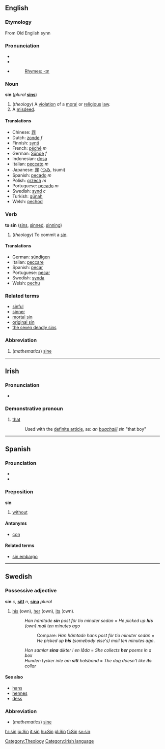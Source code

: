 ==English==
[[Category:Theology]]
===Etymology===
From Old English synn

=== Pronunciation ===
*{{AHD|/sĭn/}}
*{{IPA|/sɪn/}}
*{{SAMPA|/sIn/}}
*:[[Rhymes:English:-ɪn|Rhymes: -ɪn]]

=== Noun ===
'''sin''' (''plural'' '''[[sins]]''')

#(''theology'') A [[violation]] of a [[moral]] or [[religious]] [[law]]. <!--(Someone please refine this definition; this definition is pretty bad.)-->
# A [[misdeed]].

==== Translations ====
*Chinese: [[罪]]
*Dutch: [[zonde]] ''f''
*Finnish: [[synti]]
*French: [[péché]] ''m''
*German: [[Sünde]] ''f''
*Indonesian: [[dosa]]
*Italian: [[peccato]] ''m''
*Japanese: [[罪]] ([[つみ]], tsumi)
*Spanish: [[pecado]] ''m''
*Polish: [[grzech]] ''m''
*Portuguese: [[pecado]] ''m''
*Swedish: [[synd]] ''c''
*Turkish: [[günah]]
*Welsh: [[pechod]]

=== Verb ===
'''to sin''' ([[sins]], [[sinned]], [[sinning]])

#(''theology'') To commit a [[sin#Noun|sin]].

==== Translations ====
*German: [[sündigen]]
*Italian: [[peccare]]
*Spanish: [[pecar]]
*Portuguese: [[pecar]]
*Swedish: [[synda]]
*Welsh: [[pechu]]

===Related terms===
*[[sinful]]
*[[sinner]]
*[[mortal sin]]
*[[original sin]]
*[[the seven deadly sins]]

===Abbreviation===
#(''mathematics'') [[sine]] 

----

==Irish==
===Pronunciation===
*{{IPA|[ʃin&#690;]}}
===Demonstrative pronoun===
#[[that]]
#:Used with the [[definite article]], as: ''an [[buachaill]] sin'' "that boy"

[[Category:Irish language]]

----

== Spanish ==

=== Prounciation ===
*{{IPA|/sin/}}
*{{SAMPA|/sin/}}

=== Preposition ===
'''sin'''

#[[without]]

==== Antonyms ====
*[[con]]

==== Related terms ====
*[[sin embargo]]

----
==Swedish==
===Possessive adjective===
'''sin''' ''c'', '''[[sitt]]''' ''n'', '''[[sina]]''' ''plural''


#[[his]] (own), [[her]] (own), [[its]] (own).
#:''Han hämtade '''sin''' post för tio minuter sedan'' = ''He picked up '''his''' (own) mail ten minutes ago''
#::Compare: ''Han hämtade hans post för tio minuter sedan'' = ''He picked up '''his''' (somebody else's) mail ten minutes ago''.
#:''Hon samlar '''sina''' dikter i en låda'' = ''She collects '''her''' poems in a box''
#:''Hunden tycker inte om '''sitt''' halsband'' = ''The dog doesn't like '''its''' collar''


====See also====
*[[hans]]
*[[hennes]]
*[[dess]]


===Abbreviation===
*(''mathematics'') [[sine]]



[[hr:sin]]
[[io:Sin]]
[[it:sin]]
[[hu:Sin]]
[[pl:Sin]]
[[fi:Sin]]
[[sv:sin]]